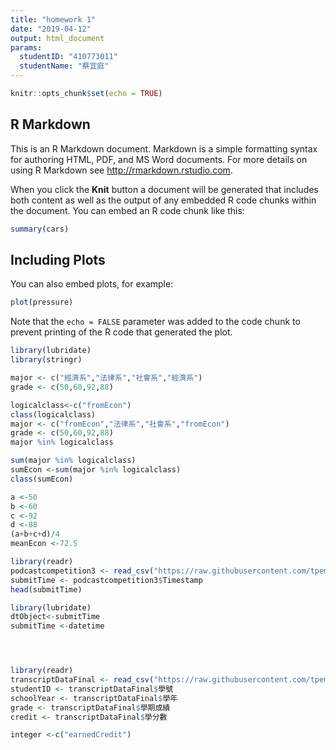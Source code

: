 ```yaml
---
title: "homework 1"
date: "2019-04-12"
output: html_document
params:
  studentID: "410773011"
  studentName: "蔡宜庭"
---
```


```r
knitr::opts_chunk$set(echo = TRUE)
```

## R Markdown

This is an R Markdown document. Markdown is a simple formatting syntax for authoring HTML, PDF, and MS Word documents. For more details on using R Markdown see <http://rmarkdown.rstudio.com>.

When you click the **Knit** button a document will be generated that includes both content as well as the output of any embedded R code chunks within the document. You can embed an R code chunk like this:

```r
summary(cars)
```

## Including Plots

You can also embed plots, for example:

```r
plot(pressure)
```

Note that the `echo = FALSE` parameter was added to the code chunk to prevent printing of the R code that generated the plot.
```r
library(lubridate)
library(stringr)
```
```r
major <- c("經濟系","法律系","社會系","經濟系")
grade <- c(50,60,92,88)
```
```r
logicalclass<-c("fromEcon")
class(logicalclass)
major <- c("fromEcon","法律系","社會系","fromEcon")
grade <- c(50,60,92,88)
major %in% logicalclass
```

```r
sum(major %in% logicalclass)
sumEcon <-sum(major %in% logicalclass)
class(sumEcon)
```
```r
a <-50 
b <-60 
c <-92 
d <-88
(a+b+c+d)/4
meanEcon <-72.5
```
```r
library(readr)
podcastcompetition3 <- read_csv("https://raw.githubusercontent.com/tpemartin/github-data/master/podcastcompetition3.csv")
submitTime <- podcastcompetition3$Timestamp
head(submitTime)
```
```r
library(lubridate)
dtObject<-submitTime
submitTime <-datetime
```

```r

```

```r

```

```r

```

```r
library(readr)
transcriptDataFinal <- read_csv("https://raw.githubusercontent.com/tpemartin/github-data/master/transcriptDataFinal.csv")
studentID <- transcriptDataFinal$學號
schoolYear <- transcriptDataFinal$學年
grade <- transcriptDataFinal$學期成績
credit <- transcriptDataFinal$學分數
```
```r
integer <-c("earnedCredit")
```

```r

```

```r

```

```r

```




